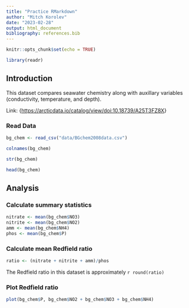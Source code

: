 ```yaml
---
title: "Practice RMarkdown"
author: "Mitch Korolev"
date: "2023-02-28"
output: html_document
bibliography: references.bib
---
```


```r
knitr::opts_chunk$set(echo = TRUE)

library(readr)
```

## Introduction

This dataset compares seawater chemistry along with auxillary variables (conductivity, temperature, and depth).

Link: {<https://arcticdata.io/catalog/view/doi:10.18739/A25T3FZ8X>}

### Read Data

```r
bg_chem <- read_csv("data/BGchem2008data.csv")
```

```r
colnames(bg_chem)

str(bg_chem)

head(bg_chem)
```

## Analysis

### Calculate summary statistics

```r
nitrate <- mean(bg_chem$NO3)
nitrite <- mean(bg_chem$NO2)
amm <- mean(bg_chem$NH4)
phos <- mean(bg_chem$P)
```

### Calculate mean Redfield ratio

```r
ratio <- (nitrate + nitrite + amm)/phos
```

The Redfield ratio in this dataset is approximately `r round(ratio)`

### Plot Redfield ratio

```r
plot(bg_chem$P, bg_chem$NO2 + bg_chem$NO3 + bg_chem$NH4)
```
